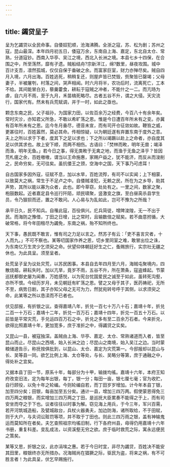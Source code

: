 ```yaml
---
---
---
```

title: 蠲贷呈子
---



呈为乞蠲贷以全民命事。自倭奴犯顺，沧海沸腾。全浙之寇，苏、松为剧；苏州之寇，昆山最深。本年四月初五日，倭寇万余，东南自上海、嘉定，东北自太仓、常熟，分道寇钞。西南入华亭、吴江之境，西北入长洲之境。本县七乡十四保，在合围之中，所至荡然，靡有孑遗。贼船结舟?宗新洋江，绵?数里，昼夜攻围。城中百计支吾，凛然孤城，仅仅自保于垂破之余。而富家巨室，财力亦殚尽矣。贼自四月入境，六月出海。百姓逃死，稍稍复还，则屋庐皆已焚毁，赀聚皆已罄竭；父母妻子，半被屠刳，村落之间，哭声相闻。时六月将半，农功后时，流离死亡，工本不给。其间能冒白刃，藜羹藿食，耕耘于寇贼之冲者，不能什之一二。而亢旸为虐，自六月不雨，至于九月，禾苗槁死略尽。古者五谷不升，谓之大侵。天灾流行，国家代有。然未有兵荒赋调，并于一时，如此之亟也。

颗念东南之民，父子祖孙，为国家力田，以佐百余万之经费，今百八十有余年矣。常时灾沴，亦知君父所急，不敢以希旷荡之恩。惟是今日遭百年所未有之变。亦冀有百年所未有之恩。迄今冬月垂尽，德音未宣，而有司开仓征敛如故。鞭笞之威，更甚往时，百姓嚣然，莫必其命。传相惊疑，以为朝廷遂有弃置东南于度外之意。夫上之所以求于下者，度其下之足以求也；下之所以竭蹶以赴上之命者，亦自度其足以供其求也。故上安下顺，而两不相伤。古语曰：「焚林而畋，明年无兽；竭泽而渔，明年无鱼。」若今日之事，得无类畋于无禽之地，而渔于无鱼之泽乎？皆因荒札瘥之余，百姓嗷嗷，谓当以王命施惠，家赐户益之，犹不能济，而反从而浚削之，民命穷矣，无可往矣。虽抗倭王之颈，空海中之国，天下事乃可虑耳！

自古国家多因外寇，征赋不息，加以水旱，百姓流殍，有司不以实闻；上下相蒙，以致莫大之祸，常生于不足卢之中。自倭贼凌犯，无赖之民，所在为之乡导，助其声势，其所以能以寡为众者，此也。即今草窃，处处有之。一里之间，数家之聚，枹鼓数起。近者嘉定县令巡行阡陌，顽民啸聚，竖激变之旗，至白昼脔杀县学生员，令乃狠狈而还，置之不敢问。人心易与为乱如此，岂可不豫为之所哉？

承平日久，民不知兵。自罹此寇，百役俱兴。庀兵简徒，增陴浚隍，无一不出于民。而海防之豫借，丁田之日增，比之常时，且输数倍之赋矣。若不曲意拊循，大破常格，将今年田租尽为蠲免，东南之祸，殆不知所终也。

天下事，愚民既不敢言，惟有司之力足以言之。然苏子有云：「吏不喜言灾者，十人而九。」不可不察也。某等叨国家作养之恩，切乡里同室之难，敢冒出位之诛，为东南亿万生灵少乞须臾之命。伏望仰体朝廷好生之仁，蚤赐旅行，实宗社无疆之休也。为此具呈。须至呈者。

处荒呈子呈为议处灾荒，以苏民困事。本县自去年四月至六月，海贼屯聚境内，四散烧刼，耕耘失时。加以亢旱，竟岁不雨，五谷不升，所在萧条，寇盗蜂起。节蒙巡抚都御史屡为闻奏，万姓感悦，以为宪台忧国爱民之诚至于如此，虽转死沟壑，亦所不恨。今经历岁月，未见朝廷有旷荡之恩。譬之又母于其子，医药祷祀，无所不至，病势日剧，其子亦知父母之无可为力，然犹宛转号呼于其侧，以求须臾之命，此某等之所以恳渎而不已者也。

伏见邸报，有折银之议。查得嘉靖八年，折兑一百七十万八十石；嘉靖十年，折兑二百一十万石；嘉靖十二年，折兑一百万石；嘉靖十四年，折兑一百五十万石。以前皆是平常灾荒，手兑运四百万石之中，折兑之多有至二百余万石者。今来折兑，欲得比照嘉靖十年，更加宽多，庶于准折之中，得蠲贷之实矣。

又昆山一县，被寇独深。盖贼由上海、华亭、嘉定、太仓、常熟诸道而入者，皆至昆山而止。尽昆山之西境，始入长洲之边；尽昆山之南境，始入吴江之边。当时蒙粮储道告示，称抚按俱批到，以昆山、太仓、嘉定为灾荒第一。今邸报却以昆山与长、吴等县一同。欲乞比例上海、太仓等处，与长、吴略分等第，庶于通融之中，得处补之宜矣。

又据本县丁田一节，原系十年，每部分为十甲，输拨均徭。嘉靖十六年，本府王知府改变旧法，定为每年出银，每丁，银一分；每田一亩，银七厘七毫；官为收贮，自行顾役，以免十年之轮编。今则轮编自若，而丁田岁岁增加。计今年本县丁银，加至四分矣；田银，每亩加至五分矣。通计一县，增加三四万两。假使蒙恩得免三四万两之粮银，而实增加三四万两之丁田，是巡抚大臣累奏不能得之于上，而有司安坐而夺之于下也。议者往往以时事为解。窃见海上用兵，于今三年，军兴百需，若开河筑城造船，及甓城敌台，兵杖火器勇夫，加边防海，诸所取给，不于田赋，则于大户，与夫词讼赃罚等项，并不取于丁田也。则此三四万雨之银，盖有神输鬼运而莫知所在者矣。夫乞查照祖宗均徭旧制，行下各府州县，毋得仍用嘉靖十六年书册，重复科差。变乱成法，以资溪壑无穷之欲。庶于临时救荒之际，寓永远便民之策矣。

某等又思，折银之议，此亦涓埃之惠。若于今日时宜，非尽为蠲贷，百姓决不能安其田里，粮银终亦无所措办。况海贼尚在猖獗之际，驱民为盗，将来之祸，有不可胜言者！为此具呈，伏乞早赐施行。